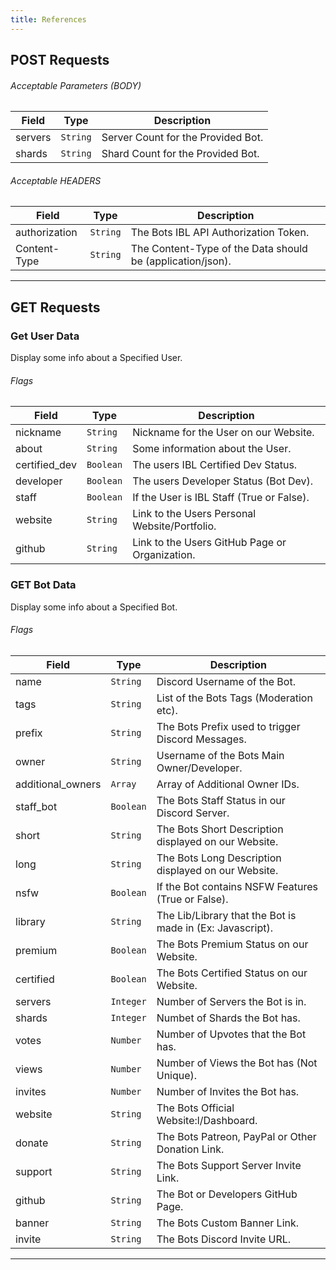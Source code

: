 ```yaml
---
title: References
---
```



## POST Requests

<HTTPHeader type="POST" path="/bots/stats" />

###### Acceptable Parameters (BODY)

| Field   | Type     | Description                        |
| ------- | -------- | ---------------------------------- |
| servers | `String` | Server Count for the Provided Bot. |
| shards  | `String` | Shard Count for the Provided Bot.  |

###### Acceptable HEADERS

| Field         | Type     | Description                                                |
| ------------- | -------- | ---------------------------------------------------------- |
| authorization | `String` | The Bots IBL API Authorization Token.                      |
| Content-Type  | `String` | The Content-Type of the Data should be (application/json). |

---

## GET Requests

### Get User Data

<HTTPHeader type="GET" path="/user/:userID" />

Display some info about a Specified User.

###### Flags

| Field         | Type      | Description                                    |
| ------------- | --------- | ---------------------------------------------- |
| nickname      | `String`  | Nickname for the User on our Website.          |
| about         | `String`  | Some information about the User.               |
| certified_dev | `Boolean` | The users IBL Certified Dev Status.            |
| developer     | `Boolean` | The users Developer Status (Bot Dev).          |
| staff         | `Boolean` | If the User is IBL Staff (True or False).      |
| website       | `String`  | Link to the Users Personal Website/Portfolio.  |
| github        | `String`  | Link to the Users GitHub Page or Organization. |

### GET Bot Data

<HTTPHeader type="GET" path="/bot/:botID" />

Display some info about a Specified Bot.

###### Flags

| Field             | Type      | Description                                               |
| ----------------- | --------- | --------------------------------------------------------- |
| name              | `String`  | Discord Username of the Bot.                              |
| tags              | `String`  | List of the Bots Tags (Moderation etc).                   |
| prefix            | `String`  | The Bots Prefix used to trigger Discord Messages.         |
| owner             | `String`  | Username of the Bots Main Owner/Developer.                |
| additional_owners | `Array`   | Array of Additional Owner IDs.                            |
| staff_bot         | `Boolean` | The Bots Staff Status in our Discord Server.              |
| short             | `String`  | The Bots Short Description displayed on our Website.      |
| long              | `String`  | The Bots Long Description displayed on our Website.       |
| nsfw              | `Boolean` | If the Bot contains NSFW Features (True or False).        |
| library           | `String`  | The Lib/Library that the Bot is made in (Ex: Javascript). |
| premium           | `Boolean` | The Bots Premium Status on our Website.                   |
| certified         | `Boolean` | The Bots Certified Status on our Website.                 |
| servers           | `Integer` | Number of Servers the Bot is in.                          |
| shards            | `Integer` | Numbet of Shards the Bot has.                             |
| votes             | `Number`  | Number of Upvotes that the Bot has.                       |
| views             | `Number`  | Number of Views the Bot has (Not Unique).                 |
| invites           | `Number`  | Number of Invites the Bot has.                            |
| website           | `String`  | The Bots Official Website:l/Dashboard.                    |
| donate            | `String`  | The Bots Patreon, PayPal or Other Donation Link.          |
| support           | `String`  | The Bots Support Server Invite Link.                      |
| github            | `String`  | The Bot or Developers GitHub Page.                        |
| banner            | `String`  | The Bots Custom Banner Link.                              |
| invite            | `String`  | The Bots Discord Invite URL.                              |

---
